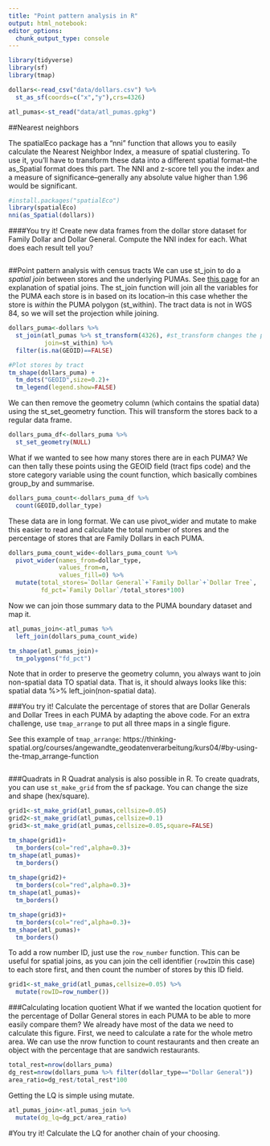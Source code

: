 ```yaml
---
title: "Point pattern analysis in R"
output: html_notebook:
editor_options: 
  chunk_output_type: console
---
```


```r
library(tidyverse)
library(sf)
library(tmap)

dollars<-read_csv("data/dollars.csv") %>%
  st_as_sf(coords=c("x","y"),crs=4326)

atl_pumas<-st_read("data/atl_pumas.gpkg")

```


##Nearest neighbors

The spatialEco package has a "nni" function that allows you to easily calculate the Nearest Neighbor Index, a measure of spatial clustering. To use it, you'll have to transform these data into a different spatial format--the as_Spatial format does this part. The NNI and z-score tell you the index and a measure of significance--generally any absolute value higher than 1.96 would be significant.

```r
#install.packages("spatialEco")
library(spatialEco)
nni(as_Spatial(dollars))
```

####You try it!
Create new data frames from the dollar store dataset for Family Dollar and Dollar General. Compute the NNI index for each. What does each result tell you?

```r

```


##Point pattern analysis with census tracts
We can use st_join to do a *spatial join* between stores and the underlying PUMAs. See [this page](https://gisgeography.com/spatial-join/) for an explanation of spatial joins. The st_join function will join all the variables for the PUMA each store is in based on its location--in this case whether the store is *within* the PUMA polygon (st_within). The tract data is not in WGS 84, so we will set the projection while joining.

```r
dollars_puma<-dollars %>%
  st_join(atl_pumas %>% st_transform(4326), #st_transform changes the projection to the listed EPSG number
          join=st_within) %>%
  filter(is.na(GEOID)==FALSE)

#Plot stores by tract
tm_shape(dollars_puma) + 
  tm_dots("GEOID",size=0.2)+
  tm_legend(legend.show=FALSE)
```

We can then remove the geometry column (which contains the spatial data) using the st_set_geometry function. This will transform the stores back to a regular data frame. 

```r
dollars_puma_df<-dollars_puma %>%
  st_set_geometry(NULL) 
```

What if we wanted to see how many stores there are in each PUMA? We can then tally these points using the GEOID field (tract fips code) and the store category variable using the count function, which basically combines group_by and summarise.

```r
dollars_puma_count<-dollars_puma_df %>%
  count(GEOID,dollar_type)
```

These data are in long format. We can use pivot_wider and mutate to make this easier to read and calculate the total number of stores and the percentage of stores that are Family Dollars in each PUMA. 

```r
dollars_puma_count_wide<-dollars_puma_count %>%
  pivot_wider(names_from=dollar_type,
              values_from=n,
              values_fill=0) %>%
  mutate(total_stores=`Dollar General`+`Family Dollar`+`Dollar Tree`,
         fd_pct=`Family Dollar`/total_stores*100)
```

Now we can join those summary data to the PUMA boundary dataset and map it. 

```r
atl_pumas_join<-atl_pumas %>%
  left_join(dollars_puma_count_wide)

tm_shape(atl_pumas_join)+
  tm_polygons("fd_pct")
```

Note that in order to preserve the geometry column, you always want to join non-spatial data TO spatial data. That is, it should always looks like this: spatial data %>% left_join(non-spatial data).

###You try it!
Calculate the percentage of stores that are Dollar Generals and Dollar Trees in each PUMA by adapting the above code. For an extra challenge, use `tmap_arrange` to put all three maps in a single figure. 

See this example of `tmap_arrange`: https://thinking-spatial.org/courses/angewandte_geodatenverarbeitung/kurs04/#by-using-the-tmap_arrange-function

```r

```


###Quadrats in R
Quadrat analysis is also possible in R. To create quadrats, you can use `st_make_grid` from the sf package. You can change the size and shape (hex/square).

```r
grid1<-st_make_grid(atl_pumas,cellsize=0.05)
grid2<-st_make_grid(atl_pumas,cellsize=0.1)
grid3<-st_make_grid(atl_pumas,cellsize=0.05,square=FALSE)

tm_shape(grid1)+
  tm_borders(col="red",alpha=0.3)+
tm_shape(atl_pumas)+
  tm_borders()
  
tm_shape(grid2)+
  tm_borders(col="red",alpha=0.3)+
tm_shape(atl_pumas)+
  tm_borders()

tm_shape(grid3)+
  tm_borders(col="red",alpha=0.3)+
tm_shape(atl_pumas)+
  tm_borders()

```

To add a row number ID, just use the `row_number` function. This can be useful for spatial joins, as you can join the cell identifier (`rowID`in this case) to each store first, and then count the number of stores by this ID field.

```r
grid1<-st_make_grid(atl_pumas,cellsize=0.05) %>%
  mutate(rowID=row_number())
```

###Calculating location quotient
What if we wanted the location quotient for the percentage of Dollar General stores in each PUMA to be able to more easily compare them? We already have most of the data we need to calculate this figure. First, we need to calculate a rate for the whole metro area. We can use the nrow function to count restaurants and then create an object with the percentage that are sandwich restaurants.

```r
total_rest=nrow(dollars_puma)
dg_rest=nrow(dollars_puma %>% filter(dollar_type=="Dollar General"))
area_ratio=dg_rest/total_rest*100
```

Getting the LQ is simple using mutate.

```r
atl_pumas_join<-atl_pumas_join %>%
  mutate(dg_lq=dg_pct/area_ratio)
```

#You try it!
Calculate the LQ for another chain of your choosing.

```r

```


